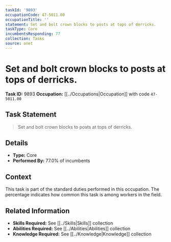 ```yaml
---
taskId: '9893'
occupationCode: 47-5011.00
occupationTitle: ''
statement: Set and bolt crown blocks to posts at tops of derricks.
taskType: Core
incumbentsResponding: 77
collection: Tasks
source: onet
---
```

# Set and bolt crown blocks to posts at tops of derricks.

**Task ID:** 9893
**Occupation:** [[../Occupations|Occupation]] with code `47-5011.00`

## Task Statement

> Set and bolt crown blocks to posts at tops of derricks.

## Details

- **Type:** Core
- **Performed By:** 77.0% of incumbents

## Context

This task is part of the standard duties performed in this occupation. The percentage indicates how common this task is among workers in the field.

## Related Information

- **Skills Required:** See [[../Skills|Skills]] collection
- **Abilities Required:** See [[../Abilities|Abilities]] collection
- **Knowledge Required:** See [[../Knowledge|Knowledge]] collection
